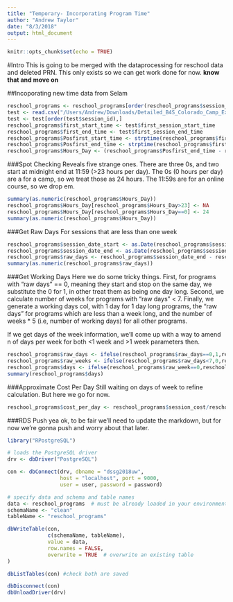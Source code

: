 ```yaml
---
title: "Temporary- Incorporating Program Time"
author: "Andrew Taylor"
date: "8/3/2018"
output: html_document
---
```


```r
knitr::opts_chunk$set(echo = TRUE)
```

#Intro
This is going to be merged with the dataprocessing for reschool data and deleted PRN. This only exists so we can get work done for now. **know that and move on**

##Incoporating new time data from Selam
```r
reschool_programs <- reschool_programs[order(reschool_programs$session_id),]
test <- read.csv("/Users/Andrew/Downloads/Detailed_B4S_Colorado_Camp_Export.csv",stringsAsFactors = FALSE,header=TRUE)
test <- test[order(test$session_id),]
reschool_programs$first_start_time <- test$first_session_start_time
reschool_programs$first_end_time <- test$first_session_end_time
reschool_programs$Posfirst_start_time <- strptime(reschool_programs$first_start_time, "%I:%M:%S %p")
reschool_programs$Posfirst_end_time <- strptime(reschool_programs$first_end_time, "%I:%M:%S %p")
reschool_programs$Hours_Day <- (reschool_programs$Posfirst_end_time - reschool_programs$Posfirst_start_time)/(60*60) #differences are stored numerically in seconds, counting up from a static date. Thus we do last minus first for the difference in seconds, divide by 60*60 for to convert to hours
```

###Spot Checking
Reveals five strange ones. There are three 0s, and two start at midnight end at 11:59 (>23 hours per day). The 0s (0 hours per day) are a for a camp, so we treat those as 24 hours. The 11:59s are for an online course, so we drop em. 
```r
summary(as.numeric(reschool_programs$Hours_Day))
reschool_programs$Hours_Day[reschool_programs$Hours_Day>23] <- NA
reschool_programs$Hours_Day[reschool_programs$Hours_Day==0] <- 24
summary(as.numeric(reschool_programs$Hours_Day))
```

###Get Raw Days
For sessions that are less than one week
```r
reschool_programs$session_date_start <- as.Date(reschool_programs$session_date_start, formate = "%Y /%m /%d")
reschool_programs$session_date_end <- as.Date(reschool_programs$session_date_end, formate = "%Y /%m /%d")
reschool_programs$raw_days <- reschool_programs$session_date_end - reschool_programs$session_date_start
summary(as.numeric(reschool_programs$raw_days))
```

###Get Working Days
Here we do some tricky things. First, for programs with "raw days" == 0, meaning they start and stop on the same day, we substitute the 0 for 1, in other treat them as being one day long. Second, we calculate number of weeks for programs with "raw days" < 7. Finally, we generate a working days col, with 1 day for 1 day long programs, the "raw days" for programs which are less than a week long, and the number of weeks * 5 (i.e, number of working days)  for all other programs.

If we get days of the week information, we'll come up with a way to amend n of days per week for both <1 week and >1 week parameters then. 
```r
reschool_programs$raw_days <- ifelse(reschool_programs$raw_days==0,1,reschool_programs$raw_days)
reschool_programs$raw_weeks <- ifelse(reschool_programs$raw_days<7,0,reschool_programs$raw_days/7)
reschool_programs$days <- ifelse(reschool_programs$raw_week==0,reschool_programs$raw_days,reschool_programs$raw_weeks*5)
summary(reschool_programs$days)
```

###Approximate Cost Per Day
Still waiting on days of week to refine calculation. But here we go for now.
```r
reschool_programs$cost_per_day <- reschool_programs$session_cost/reschool_programs$days
```

###RDS Push
yea ok, to be fair we'll need to update the markdown, but for now we're gonna push and worry about that later. 
```r
library("RPostgreSQL")

# loads the PostgreSQL driver
drv <- dbDriver("PostgreSQL")

con <- dbConnect(drv, dbname = "dssg2018uw",
                 host = "localhost", port = 9000,
                 user = user, password = password)

# specify data and schema and table names
data <- reschool_programs  # must be already loaded in your environment
schemaName <- "clean"
tableName <- "reschool_programs"

dbWriteTable(con,
             c(schemaName, tableName),
             value = data,
             row.names = FALSE,
             overwrite = TRUE  # overwrite an existing table
)

dbListTables(con) #check both are saved

dbDisconnect(con) 
dbUnloadDriver(drv)
```


